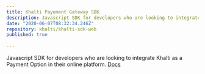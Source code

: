 ```yaml
---
title: Khalti Payement Gateway SDK
description: Javascript SDK for developers who are looking to integrate Khalti as a Payment Option in their online platform
date: "2020-06-07T08:32:34.246Z"
repository: khalti/khalti-sdk-web
published: true
  
---
```


Javascript SDK for developers who are looking to integrate Khalti as a Payment Option in their online platform.
[Docs](https://docs.khalti.com/)